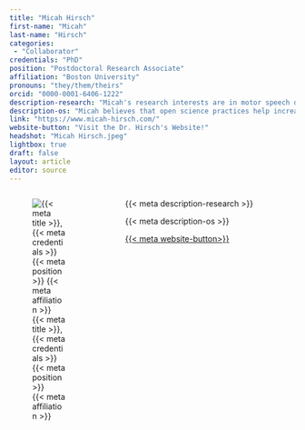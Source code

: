 ```yaml
---
title: "Micah Hirsch"
first-name: "Micah"
last-name: "Hirsch"
categories:
 - "Collaborator"
credentials: "PhD"
position: "Postdoctoral Research Associate"
affiliation: "Boston University"
pronouns: "they/them/theirs"
orcid: "0000-0001-6406-1222"
description-research: "Micah's research interests are in motor speech disorders, speech science, and metascience. Specifically, their interests are focused on better understanding the various perceptual and acoustic factors that impact speech perception and production for people with dysarthria. Their research interest also aims to increase the methodological rigor of measuring these factors in dysarthria research."
description-os: "Micah believes that open science practices help increase the rigor of research in CSD by making the process and findings from more accessible, reproducible, and transparent."
link: "https://www.micah-hirsch.com/"
website-button: "Visit the Dr. Hirsch's Website!"
headshot: "Micah Hirsch.jpeg"
lightbox: true
draft: false
layout: article
editor: source
---
```


:::::: columns
::: {.column width="30%"}
![{{< meta title >}}, {{< meta credentials >}}<br>{{< meta position >}}<br>{{< meta affiliation >}}]({{< meta headshot >}})
:::

::: {.column width="5%"}
:::

::: {.column width="65%"}
{{< meta description-research >}}

{{< meta description-os >}}

[{{< meta website-button>}}]({{< meta link >}}){.btn .btn-outline-primary .btn role="button" data-toggle="button"}\
\
:::
::::::
